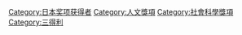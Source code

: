 [[Category:日本奖项获得者|Category:日本奖项获得者]]
[[Category:人文獎項|Category:人文獎項]]
[[Category:社會科學獎項|Category:社會科學獎項]]
[[Category:三得利|Category:三得利]]
